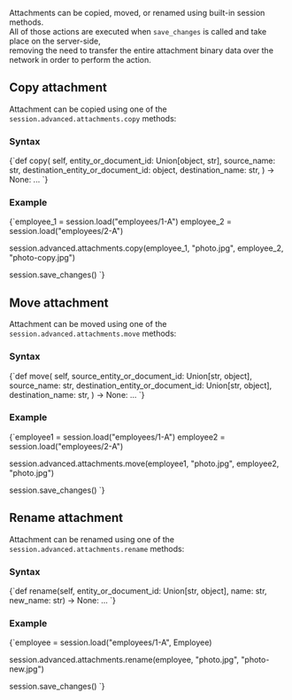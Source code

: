 
Attachments can be copied, moved, or renamed using built-in session methods.  
All of those actions are executed when `save_changes` is called and take place on the server-side,  
removing the need to transfer the entire attachment binary data over the network in order to perform the action.

## Copy attachment

Attachment can be copied using one of the `session.advanced.attachments.copy` methods:

### Syntax

<TabItem value="copy_0" label="copy_0">
<CodeBlock language="python">
{`def copy(
    self,
    entity_or_document_id: Union[object, str],
    source_name: str,
    destination_entity_or_document_id: object,
    destination_name: str,
) -> None: ...
`}
</CodeBlock>
</TabItem>

### Example

<TabItem value="copy_1" label="copy_1">
<CodeBlock language="python">
{`employee_1 = session.load("employees/1-A")
employee_2 = session.load("employees/2-A")

session.advanced.attachments.copy(employee_1, "photo.jpg", employee_2, "photo-copy.jpg")

session.save_changes()
`}
</CodeBlock>
</TabItem>



## Move attachment

Attachment can be moved using one of the `session.advanced.attachments.move` methods:

### Syntax

<TabItem value="move_0" label="move_0">
<CodeBlock language="python">
{`def move(
    self,
    source_entity_or_document_id: Union[str, object],
    source_name: str,
    destination_entity_or_document_id: Union[str, object],
    destination_name: str,
) -> None: ...
`}
</CodeBlock>
</TabItem>

### Example

<TabItem value="move_1" label="move_1">
<CodeBlock language="python">
{`employee1 = session.load("employees/1-A")
employee2 = session.load("employees/2-A")

session.advanced.attachments.move(employee1, "photo.jpg", employee2, "photo.jpg")

session.save_changes()
`}
</CodeBlock>
</TabItem>



## Rename attachment

Attachment can be renamed using one of the `session.advanced.attachments.rename` methods:

### Syntax

<TabItem value="rename_0" label="rename_0">
<CodeBlock language="python">
{`def rename(self, entity_or_document_id: Union[str, object], name: str, new_name: str) -> None: ...
`}
</CodeBlock>
</TabItem>

### Example

<TabItem value="rename_1" label="rename_1">
<CodeBlock language="python">
{`employee = session.load("employees/1-A", Employee)

session.advanced.attachments.rename(employee, "photo.jpg", "photo-new.jpg")

session.save_changes()
`}
</CodeBlock>
</TabItem>




